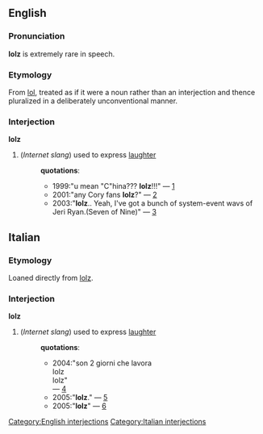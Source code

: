 ==English==
===Pronunciation===
'''lolz''' is extremely rare in speech.
===Etymology===
From [[lol]], treated as if it were a noun rather than an interjection and thence pluralized in a deliberately unconventional manner.
===Interjection===
[[Category:English interjections]]
'''lolz'''

#(''Internet slang'') used to express [[laughter]]
#:'''quotations''':
#:*1999:"u mean "C"hina??? '''lolz'''!!!" &mdash; [http://groups-beta.google.com/group/talk.politics.tibet/msg/74bdbd4eb17f4b22]
#:*2001:"any Cory fans   '''lolz'''?" &mdash; [http://groups-beta.google.com/group/alt.fan.corey-feldman/msg/25918eba4a70ef84]
#:*2003:"'''lolz'''.. Yeah, I've got a bunch of system-event wavs of Jeri Ryan.(Seven of Nine)" &mdash; [http://groups-beta.google.com/group/alt.support.depression.manic/msg/dc4abf1d1fcde893]

==Italian==
=== Etymology ===
Loaned directly from {{E.}} [[lolz]].
===Interjection===
[[Category:Italian interjections]]
'''lolz'''

#(''Internet slang'') used to express [[laughter]]
#:'''quotations''':
#:*2004:"son 2 giorni che lavora<br>lolz<br>lolz"<br> &mdash; [http://groups-beta.google.com/group/it.test/msg/f3359153a179a7dd]
#:*2005:"'''lolz'''." &mdash; [http://groups-beta.google.com/group/it.test/msg/0e551ad79b8c7fde]
#:*2005:"'''lolz'''" &mdash; [http://groups-beta.google.com/group/it.test/msg/348baa1bbff8be8e]